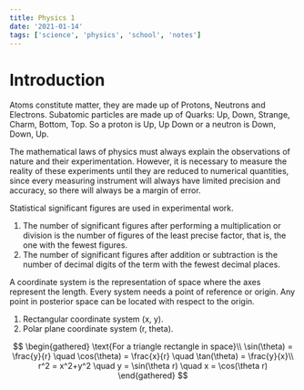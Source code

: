 ```yaml
---
title: Physics 1
date: '2021-01-14'
tags: ['science', 'physics', 'school', 'notes']
---
```


# Introduction

Atoms constitute matter, they are made up of Protons, Neutrons and Electrons. Subatomic particles are made up of Quarks: Up, Down, Strange, Charm, Bottom, Top. So a proton is Up, Up Down or a neutron is Down, Down, Up.

The mathematical laws of physics must always explain the observations of nature and their experimentation. However, it is necessary to measure the reality of these experiments until they are reduced to numerical quantities, since every measuring instrument will always have limited precision and accuracy, so there will always be a margin of error.

Statistical significant figures are used in experimental work.

1. The number of significant figures after performing a multiplication or division is the number of figures of the least precise factor, that is, the one with the fewest figures.
2. The number of significant figures after addition or subtraction is the number of decimal digits of the term with the fewest decimal places.

A coordinate system is the representation of space where the axes represent the length. Every system needs a point of reference or origin. Any point in posterior space can be located with respect to the origin.

1. Rectangular coordinate system (x, y).
2. Polar plane coordinate system (r, theta).

$$
\begin{gathered}
	\text{For a triangle rectangle in space}\\
	\sin(\theta) = \frac{y}{r} \quad \cos(\theta) = \frac{x}{r} \quad \tan(\theta) = \frac{y}{x}\\
	r^2 = x^2+y^2 \quad y = \sin(\theta r) \quad x = \cos(\theta r)
\end{gathered}
$$